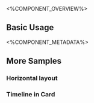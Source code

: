 
<%COMPONENT_OVERVIEW%>

## Basic Usage
<Basic />

<%COMPONENT_METADATA%>

## More Samples

### Horizontal layout
<Horizontal />


### Timeline in Card

<InCard />